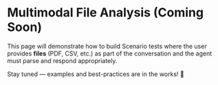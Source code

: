 # Multimodal File Analysis (Coming Soon)

This page will demonstrate how to build Scenario tests where the user provides **files** (PDF, CSV, etc.) as part of the conversation and the agent must parse and respond appropriately.

Stay tuned — examples and best-practices are in the works! 🚧
